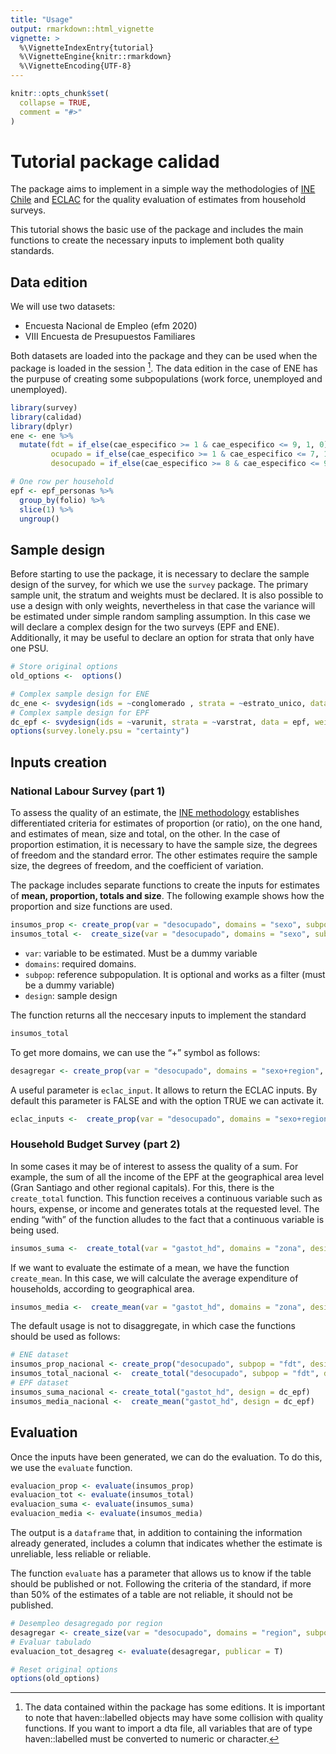 ```yaml
---
title: "Usage"
output: rmarkdown::html_vignette
vignette: >
  %\VignetteIndexEntry{tutorial}
  %\VignetteEngine{knitr::rmarkdown}
  %\VignetteEncoding{UTF-8}
---
```


```r
knitr::opts_chunk$set(
  collapse = TRUE,
  comment = "#>"
)
```

# Tutorial package calidad 

The package aims to implement in a simple way the methodologies of [INE Chile](https://www.ine.cl/docs/default-source/documentos-de-trabajo/20200318-lineamientos-medidas-de-precisi%C3%B3n.pdf?sfvrsn=f1ab2dbe_4) and [ECLAC](https://repositorio.cepal.org/bitstream/handle/11362/45681/S2000293_es.pdf?sequence=4&isAllowed=y) for the quality evaluation of estimates from household surveys.

This tutorial shows the basic use of the package and includes the main functions to create the necessary inputs to implement both quality standards.  


## Data edition

We will use two datasets:

- Encuesta Nacional de Empleo (efm 2020)  
- VIII Encuesta de Presupuestos Familiares   

Both datasets are loaded into the package and they can be used when the package is loaded in the session [^haven]. The data edition in the case of ENE has the purpuse of creating some subpopulations (work force, unemployed and unemployed). 

[^haven]: The data contained within the package has some editions. It is important to note that haven::labelled objects may have some collision with quality functions. If you want to import a dta file, all variables that are of type haven::labelled must be converted to numeric or character.



```r
library(survey)
library(calidad)
library(dplyr)
ene <- ene %>% 
  mutate(fdt = if_else(cae_especifico >= 1 & cae_especifico <= 9, 1, 0), # labour force
         ocupado = if_else(cae_especifico >= 1 & cae_especifico <= 7, 1, 0), # employed
         desocupado = if_else(cae_especifico >= 8 & cae_especifico <= 9, 1, 0)) # unemployed

# One row per household
epf <- epf_personas %>% 
  group_by(folio) %>% 
  slice(1) %>% 
  ungroup()

```



## Sample design
Before starting to use the package, it is necessary to declare the sample design of the survey, for which we use the `survey` package. The primary sample unit, the stratum and weights must be declared. It is also possible to use a design with only weights, nevertheless in that case the variance will be estimated under simple random sampling assumption. In this case we will declare a complex design for the two surveys (EPF and ENE). Additionally, it may be useful to declare an option for strata that only have one PSU. 


```r
# Store original options
old_options <-  options()
```


```r
# Complex sample design for ENE
dc_ene <- svydesign(ids = ~conglomerado , strata = ~estrato_unico, data = ene, weights = ~fact_cal)
# Complex sample design for EPF
dc_epf <- svydesign(ids = ~varunit, strata = ~varstrat, data = epf, weights = ~fe)
options(survey.lonely.psu = "certainty")
```

## Inputs creation 

### National Labour Survey (part 1)

To assess the quality of an estimate, the [INE methodology](https://www.ine.cl/docs/default-source/documentos-de-trabajo/20200318-lineamientos-medidas-de-precisi%C3%B3n.pdf?sfvrsn=f1ab2dbe_4) establishes differentiated criteria for estimates of proportion (or ratio), on the one hand, and estimates of mean, size and total, on the other. In the case of proportion estimation, it is necessary to have the sample size, the degrees of freedom and the standard error. The other estimates require the sample size, the degrees of freedom, and the coefficient of variation.

The package includes separate functions to create the inputs for estimates of **mean, proportion, totals and size**. The following example shows how the proportion  and size functions are used.

```r
insumos_prop <- create_prop(var = "desocupado", domains = "sexo", subpop = "fdt", design =  dc_ene) # proportion of unemployed people
insumos_total <-  create_size(var = "desocupado", domains = "sexo", subpop = "fdt", design =  dc_ene) # number of unemployed people
```

- `var`: variable to be estimated. Must be a dummy variable
- `domains`: required domains.
- `subpop`: reference subpopulation. It is optional and works as a filter (must be a dummy variable)
- `design`: sample design


The function returns all the neccesary inputs to implement the standard


```r
insumos_total
```


To get more domains, we can use the "+" symbol as follows:

```r
desagregar <- create_prop(var = "desocupado", domains = "sexo+region", subpop = "fdt", design =  dc_ene)
```

A useful parameter is `eclac_input`. It allows to return the ECLAC inputs. By default this parameter is FALSE and with the option TRUE we can activate it.   
 
```r

eclac_inputs <-  create_prop(var = "desocupado", domains = "sexo+region", subpop = "fdt", design =  dc_ene, eclac_input = TRUE)
```
 
 

### Household Budget Survey (part 2)

In some cases it may be of interest to assess the quality of a sum. For example, the sum of all the income of the EPF at the geographical area level (Gran Santiago and other regional capitals). For this, there is the `create_total` function. This function receives a continuous variable such as hours, expense, or income and generates totals at the requested level. The ending "with" of the function alludes to the fact that a continuous variable is being used.

```r
insumos_suma <-  create_total(var = "gastot_hd", domains = "zona", design =  dc_epf)
```

If we want to evaluate the estimate of a mean, we have the function `create_mean`. In this case, we will calculate the average expenditure of households, according to geographical area. 

```r
insumos_media <-  create_mean(var = "gastot_hd", domains = "zona", design =  dc_epf)
```


The default usage is not to disaggregate, in which case the functions should be used as follows:

```r
# ENE dataset
insumos_prop_nacional <- create_prop("desocupado", subpop = "fdt", design = dc_ene)
insumos_total_nacional <-  create_total("desocupado", subpop = "fdt", design = dc_ene)
# EPF dataset
insumos_suma_nacional <- create_total("gastot_hd", design = dc_epf)
insumos_media_nacional <-  create_mean("gastot_hd", design = dc_epf)
```


## Evaluation 

Once the inputs have been generated, we can do the evaluation. To do this, we use the `evaluate` function.

```r
evaluacion_prop <- evaluate(insumos_prop)
evaluacion_tot <- evaluate(insumos_total)
evaluacion_suma <- evaluate(insumos_suma)
evaluacion_media <- evaluate(insumos_media)
```

The output is a `dataframe` that, in addition to containing the information already generated, includes a column that indicates whether the estimate is unreliable, less reliable or reliable.

The function `evaluate` has a parameter that allows us to know if the table should be published or not. Following the criteria of the standard, if more than 50% of the estimates of a table are not reliable, it should not be published.

```r
# Desempleo desagregado por region
desagregar <- create_size(var = "desocupado", domains = "region", subpop = "fdt", design =  dc_ene)
# Evaluar tabulado
evaluacion_tot_desagreg <- evaluate(desagregar, publicar = T)
```

```r
# Reset original options
options(old_options)
```

